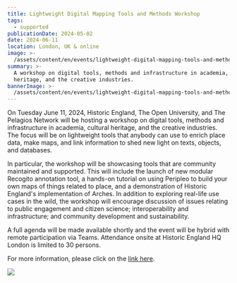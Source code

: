 ```yaml
---
title: Lightweight Digital Mapping Tools and Methods Workshop
tags:
  - supported
publicationDate: 2024-05-02
date: 2024-06-11
location: London, UK & online
image: >-
  /assets/content/en/events/lightweight-digital-mapping-tools-and-methods-workshop/image.png
summary: >-
  A workshop on digital tools, methods and infrastructure in academia, cultural
  heritage, and the creative industries.
bannerImage: >-
  /assets/content/en/events/lightweight-digital-mapping-tools-and-methods-workshop/bannerImage.png
---
```

On Tuesday June 11, 2024, Historic England, The Open University, and The Pelagios Network will be hosting a workshop on digital tools, methods and infrastructure in academia, cultural heritage, and the creative industries. The focus will be on lightweight tools that anybody can use to enrich place data, make maps, and link information to shed new light on texts, objects, and databases.

In particular, the workshop will be showcasing tools that are community maintained and supported. This will include the launch of new modular Recogito annotation tool, a hands-on tutorial on using Peripleo to build your own maps of things related to place, and a demonstration of Historic England's implementation of Arches. In addition to exploring real-life use cases in the wild, the workshop will encourage discussion of issues relating to public engagement and citizen science; interoperability and infrastructure; and community development and sustainability.

A full agenda will be made available shortly and the event will be hybrid with remote participation via Teams. Attendance onsite at Historic England HQ London is limited to 30 persons.

For more information, please click on the [link here](https://pelagios.org/events/historic-england-open-university/).

![](/assets/content/en/events/lightweight-digital-mapping-tools-and-methods-workshop/image.png)
